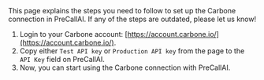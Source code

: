 

<Info>
    This page explains the steps you need to follow to set up the Carbone
    connection in PreCallAI. If any of the steps are outdated, please let us know!
</Info>

1. Login to your Carbone account: [https://account.carbone.io/](https://account.carbone.io/).
2. Copy either `Test API key` or `Production API key` from the page to the `API Key` field on PreCallAI.
3. Now, you can start using the Carbone connection with PreCallAI.

